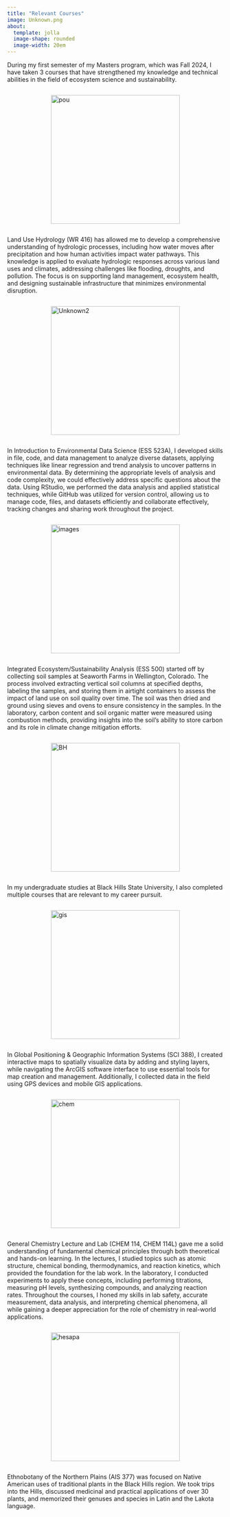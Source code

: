```yaml
---
title: "Relevant Courses"
image: Unknown.png
about:
  template: jolla
  image-shape: rounded
  image-width: 20em
---
```


During my first semester of my Masters program, which was Fall 2024, I have taken 3 courses that have strengthened my knowledge and technical abilities in the field of ecosystem science and sustainability.

::: {style="display: flex; justify-content: space-around;"}
<img src="pou.png" alt="pou" width="300"/>
:::

Land Use Hydrology (WR 416) has allowed me to develop a comprehensive understanding of hydrologic processes, including how water moves after precipitation and how human activities impact water pathways. This knowledge is applied to evaluate hydrologic responses across various land uses and climates, addressing challenges like flooding, droughts, and pollution. The focus is on supporting land management, ecosystem health, and designing sustainable infrastructure that minimizes environmental disruption.

<div style="display: flex; justify-content: space-around;">

<img src="Unknown.jpeg" alt="Unknown2" width="300">

</div>

In Introduction to Environmental Data Science (ESS 523A), I developed skills in file, code, and data management to analyze diverse datasets, applying techniques like linear regression and trend analysis to uncover patterns in environmental data. By determining the appropriate levels of analysis and code complexity, we could effectively address specific questions about the data. Using RStudio, we performed the data analysis and applied statistical techniques, while GitHub was utilized for version control, allowing us to manage code, files, and datasets efficiently and collaborate effectively, tracking changes and sharing work throughout the project.

<div style="display: flex; justify-content: space-around;">

<img src="images.jpeg" alt="images" width="300">

</div>

Integrated Ecosystem/Sustainability Analysis (ESS 500) started off by collecting soil samples at Seaworth Farms in Wellington, Colorado. The process involved extracting vertical soil columns at specified depths, labeling the samples, and storing them in airtight containers to assess the impact of land use on soil quality over time. The soil was then dried and ground using sieves and ovens to ensure consistency in the samples. In the laboratory, carbon content and soil organic matter were measured using combustion methods, providing insights into the soil's ability to store carbon and its role in climate change mitigation efforts.

<div style="display: flex; justify-content: space-around;">

<img src="BH.png" alt="BH" width="300">

</div>

In my undergraduate studies at Black Hills State University, I also completed multiple courses that are relevant to my career pursuit.

<div style="display: flex; justify-content: space-around;">

<img src="gis.jpeg" alt="gis" width="300">

</div>

In Global Positioning & Geographic Information Systems (SCI 388), I created interactive maps to spatially visualize data by adding and styling layers, while navigating the ArcGIS software interface to use essential tools for map creation and management. Additionally, I collected data in the field using GPS devices and mobile GIS applications.

<div style="display: flex; justify-content: space-around;">

<img src="chem.jpeg" alt="chem" width="300">

</div>

General Chemistry Lecture and Lab (CHEM 114, CHEM 114L) gave me a solid understanding of fundamental chemical principles through both theoretical and hands-on learning. In the lectures, I studied topics such as atomic structure, chemical bonding, thermodynamics, and reaction kinetics, which provided the foundation for the lab work. In the laboratory, I conducted experiments to apply these concepts, including performing titrations, measuring pH levels, synthesizing compounds, and analyzing reaction rates. Throughout the courses, I honed my skills in lab safety, accurate measurement, data analysis, and interpreting chemical phenomena, all while gaining a deeper appreciation for the role of chemistry in real-world applications.

<div style="display: flex; justify-content: space-around;">

<img src="hesapa.jpeg" alt="hesapa" width="300">

</div>

Ethnobotany of the Northern Plains (AIS 377) was focused on Native American uses of traditional plants in the Black Hills region. We took trips into the Hills, discussed medicinal and practical applications of over 30 plants, and memorized their genuses and species in Latin and the Lakota language. 
